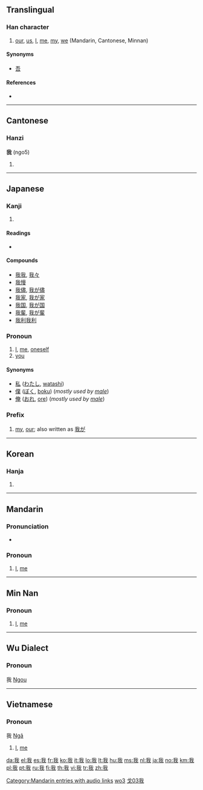 {{zh-hanzi|{{zh-lookup|我}}}}
{{also|wǒ}}
==Translingual==
{{Han stroke|[[Image:我-torder.gif]]<br>Traditional stroke order<br>[[Image:我-order.gif]]<br>Modern stroke order}}

===Han character===
{{Han char|rn=62|rad=戈|as=03|sn=7|four=2355<sub>0</sub>|canj=竹手戈 (HQI)}}

# [[our]], [[us]], [[I]], [[me]], [[my]], [[we]] (Mandarin, Cantonese, Minnan)

====Synonyms====
* [[吾]]

====References====
* {{Han ref|kx=0412.010|dkj=11545|hdz=21401.020|uh=6211|ud=25105|bh=A7DA|bd=42970}}

----

==Cantonese==

===Hanzi===
'''我''' (ngo5)

# {{defn|Cantonese}}

----

==Japanese==

===Kanji===
{{ja-kanji|grade=6|rs=戈03}}

# {{defn|Japanese}}

====Readings====
* {{ja-readings|on=[[が]] (ga)|kun=[[われ]] (ware), [[わ]] (wa)}}

====Compounds====
* [[我我]], [[我々]]
* [[我慢]]
* [[我儘]], [[我が儘]]
* [[我家]], [[我が家]]
* [[我国]], [[我が国]]
* [[我輩]], [[我が輩]]
* [[我利我利]]

===Pronoun===
{{ja-noun|k|hira=われ|rom=ware}}

# [[I]], [[me]], [[oneself]]
# [[you]]

====Synonyms====
* [[私]] ([[わたし]], [[watashi]])
* [[僕]] ([[ぼく]], [[boku]]) (''mostly used by [[male]]'')
* [[俺]] ([[おれ]], [[ore]]) (''mostly used by [[male]]'')

===Prefix===
{{ja-pos|k|prefix|hira=わが|rom=waga}}

# [[my]], [[our]]; also written as [[我が]]

----

==Korean==

===Hanja===
{{ko-hanja|hangeul=아|eumhun=|rv=a|mr=a|y=a}}

# {{defn|Korean|sort=戈03}}

----

==Mandarin==

===Pronunciation===
* {{audio|zh-wǒ.ogg|audio}}

===Pronoun===
{{cmn-pronoun|ts|pin=wǒ|pint=wo3|rs=戈03}}

# [[I]], [[me]]

[[Category:Mandarin entries with audio links]]
[[Category:zh-cn:Beginning Mandarin|wo3]]
[[Category:zh-tw:Beginning Mandarin|戈03我]]

----

==Min Nan==

===Pronoun===
{{nan-pronoun|ts|poj=góa|pojt=goa2|rs=戈03}}

# [[I]], [[me]]

----
== Wu Dialect ==

===Pronoun===
我 [[Ngou]]
----

==Vietnamese==

===Pronoun===
我 [[Ngã]]

# [[I]], [[me]]

[[da:我]]
[[el:我]]
[[es:我]]
[[fr:我]]
[[ko:我]]
[[it:我]]
[[lo:我]]
[[lt:我]]
[[hu:我]]
[[ms:我]]
[[nl:我]]
[[ja:我]]
[[no:我]]
[[km:我]]
[[pl:我]]
[[pt:我]]
[[ru:我]]
[[fi:我]]
[[th:我]]
[[vi:我]]
[[tr:我]]
[[zh:我]]